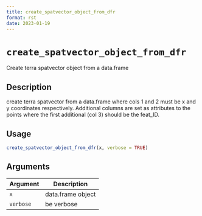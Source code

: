 ```yaml
--- 
title: create_spatvector_object_from_dfr 
format: rst 
date: 2023-01-19 
--- 
```

# `create_spatvector_object_from_dfr`

Create terra spatvector object from a data.frame


## Description

create terra spatvector from a data.frame where cols 1 and 2 must
 be x and y coordinates respectively. Additional columns are set as attributes
 to the points where the first additional (col 3) should be the feat_ID.


## Usage

```r
create_spatvector_object_from_dfr(x, verbose = TRUE)
```


## Arguments

Argument      |Description
------------- |----------------
`x`     |     data.frame object
`verbose`     |     be verbose


